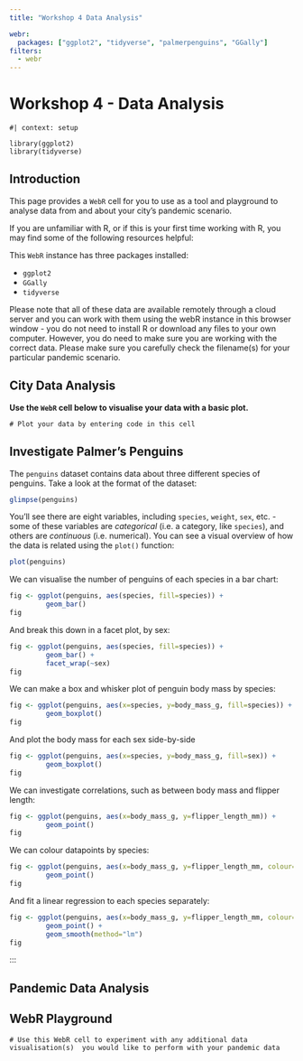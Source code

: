 ```yaml
---
title: "Workshop 4 Data Analysis"

webr:
  packages: ["ggplot2", "tidyverse", "palmerpenguins", "GGally"]
filters:
  - webr
---
```


# Workshop 4 - Data Analysis

```webr-r
#| context: setup

library(ggplot2)
library(tidyverse)
```

## Introduction

This page provides a `WebR` cell for you to use as a tool and playground to analyse data from and about your city's pandemic scenario.

::: callout-tip
If you are unfamiliar with R, or if this is your first time working with R, you may find some of the following resources helpful:
:::

This `WebR` instance has three packages installed:

-   `ggplot2`
-   `GGally`
-   `tidyverse`

::: {.callout-tip collapse="false"}
Please note that all of these data are available remotely through a cloud server and you can work with them using the webR instance in this browser window - you do not need to install R or download any files to your own computer. However, you do need to make sure you are working with the correct data. Please make sure you carefully check the filename(s) for your particular pandemic scenario.
:::

## City Data Analysis

::: {.callout-important title="Task"}
**Use the `WebR` cell below to visualise your data with a basic plot.**
:::

```webr-r
# Plot your data by entering code in this cell

```

## Investigate Palmer's Penguins

The `penguins` dataset contains data about three different species of penguins. Take a look at the format of the dataset:

``` r
glimpse(penguins)
```

You'll see there are eight variables, including `species`, `weight`, `sex`, etc. - some of these variables are *categorical* (i.e. a category, like `species`), and others are *continuous* (i.e. numerical). You can see a visual overview of how the data is related using the `plot()` function:

``` r
plot(penguins)
```

We can visualise the number of penguins of each species in a bar chart:

``` r
fig <- ggplot(penguins, aes(species, fill=species)) +
         geom_bar()
fig
```

And break this down in a facet plot, by sex:

``` r
fig <- ggplot(penguins, aes(species, fill=species)) +
         geom_bar() +
         facet_wrap(~sex)
fig
```

We can make a box and whisker plot of penguin body mass by species:

``` r
fig <- ggplot(penguins, aes(x=species, y=body_mass_g, fill=species)) +
         geom_boxplot()
fig
```

And plot the body mass for each sex side-by-side

``` r
fig <- ggplot(penguins, aes(x=species, y=body_mass_g, fill=sex)) +
         geom_boxplot()
fig
```

We can investigate correlations, such as between body mass and flipper length:

``` r
fig <- ggplot(penguins, aes(x=body_mass_g, y=flipper_length_mm)) +
         geom_point()
fig
```

We can colour datapoints by species:

``` r
fig <- ggplot(penguins, aes(x=body_mass_g, y=flipper_length_mm, colour=species)) +
         geom_point()
fig
```

And fit a linear regression to each species separately:

``` r
fig <- ggplot(penguins, aes(x=body_mass_g, y=flipper_length_mm, colour=species)) +
         geom_point() +
         geom_smooth(method="lm")
fig
```

:::

## Pandemic Data Analysis

## WebR Playground

```webr-r
# Use this WebR cell to experiment with any additional data visualisation(s)  you would like to perform with your pandemic data
```
